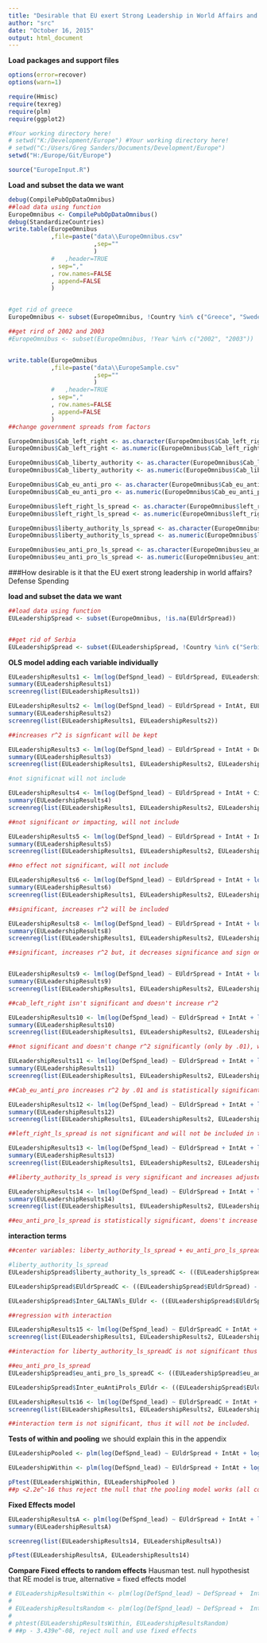 ```yaml
---
title: "Desirable that EU exert Strong Leadership in World Affairs and Defense Spending"
author: "src"
date: "October 16, 2015"
output: html_document
---
```


**Load packages and support files**
```r
options(error=recover)
options(warn=1)

require(Hmisc)
require(texreg)
require(plm)
require(ggplot2)

#Your working directory here!
# setwd("K:/Development/Europe") #Your working directory here!
# setwd("C:/Users/Greg Sanders/Documents/Development/Europe")
setwd("H:/Europe/Git/Europe")

source("EuropeInput.R")

```


**Load and subset the data we want**
```r
debug(CompilePubOpDataOmnibus)
##load data using function
EuropeOmnibus <- CompilePubOpDataOmnibus()
debug(StandardizeCountries)
write.table(EuropeOmnibus
            ,file=paste("data\\EuropeOmnibus.csv"
                        ,sep=""
                        )
            #   ,header=TRUE
            , sep=","
            , row.names=FALSE
            , append=FALSE
            )


#get rid of greece
EuropeOmnibus <- subset(EuropeOmnibus, !Country %in% c("Greece", "Sweden","Russia","United States"))

##get rird of 2002 and 2003
#EuropeOmnibus <- subset(EuropeOmnibus, !Year %in% c("2002", "2003"))


write.table(EuropeOmnibus
            ,file=paste("data\\EuropeSample.csv"
                        ,sep=""
                        )
            #   ,header=TRUE
            , sep=","
            , row.names=FALSE
            , append=FALSE
            )
##change government spreads from factors

EuropeOmnibus$Cab_left_right <- as.character(EuropeOmnibus$Cab_left_right)
EuropeOmnibus$Cab_left_right <- as.numeric(EuropeOmnibus$Cab_left_right)

EuropeOmnibus$Cab_liberty_authority <- as.character(EuropeOmnibus$Cab_liberty_authority)
EuropeOmnibus$Cab_liberty_authority <- as.numeric(EuropeOmnibus$Cab_liberty_authority)

EuropeOmnibus$Cab_eu_anti_pro <- as.character(EuropeOmnibus$Cab_eu_anti_pro)
EuropeOmnibus$Cab_eu_anti_pro <- as.numeric(EuropeOmnibus$Cab_eu_anti_pro)

EuropeOmnibus$left_right_ls_spread <- as.character(EuropeOmnibus$left_right_ls_spread)
EuropeOmnibus$left_right_ls_spread <- as.numeric(EuropeOmnibus$left_right_ls_spread)

EuropeOmnibus$liberty_authority_ls_spread <- as.character(EuropeOmnibus$liberty_authority_ls_spread)
EuropeOmnibus$liberty_authority_ls_spread <- as.numeric(EuropeOmnibus$liberty_authority_ls_spread)

EuropeOmnibus$eu_anti_pro_ls_spread <- as.character(EuropeOmnibus$eu_anti_pro_ls_spread)
EuropeOmnibus$eu_anti_pro_ls_spread <- as.numeric(EuropeOmnibus$eu_anti_pro_ls_spread)

```




###How desirable is it that the EU exert strong leadership in world affairs? Defense Spending

**load and subset the data we want**
```r

##load data using function
EULeadershipSpread <- subset(EuropeOmnibus, !is.na(EUldrSpread))


##get rid of Serbia
EULeadershipSpread <- subset(EULeadershipSpread, !Country %in% c("Serbia"))


```



**OLS model adding each variable individually**
```r
EULeadershipResults1 <- lm(log(DefSpnd_lead) ~ EUldrSpread, EULeadershipSpread) 
summary(EULeadershipResults1)
screenreg(list(EULeadershipResults1))

EULeadershipResults2 <- lm(log(DefSpnd_lead) ~ EUldrSpread + IntAt, EULeadershipSpread)
summary(EULeadershipResults2)
screenreg(list(EULeadershipResults1, EULeadershipResults2))

##increases r^2 is signficant will be kept

EULeadershipResults3 <- lm(log(DefSpnd_lead) ~ EUldrSpread + IntAt + DomAt, EULeadershipSpread)
summary(EULeadershipResults3)
screenreg(list(EULeadershipResults1, EULeadershipResults2, EULeadershipResults3))

#not significnat will not include

EULeadershipResults4 <- lm(log(DefSpnd_lead) ~ EUldrSpread + IntAt + CivilWar, EULeadershipSpread)
summary(EULeadershipResults4)
screenreg(list(EULeadershipResults1, EULeadershipResults2, EULeadershipResults4))

##not significant or impacting, will not include

EULeadershipResults5 <- lm(log(DefSpnd_lead) ~ EUldrSpread + IntAt + IntlCnf, EULeadershipSpread)
summary(EULeadershipResults5)
screenreg(list(EULeadershipResults1, EULeadershipResults2, EULeadershipResults5))

##no effect not significant, will not include 

EULeadershipResults6 <- lm(log(DefSpnd_lead) ~ EUldrSpread + IntAt + log(Population), EULeadershipSpread)
summary(EULeadershipResults6)
screenreg(list(EULeadershipResults1, EULeadershipResults2, EULeadershipResults6))

##significant, increases r^2 will be included

EULeadershipResults8 <- lm(log(DefSpnd_lead) ~ EUldrSpread + IntAt + log(Population) + log(GDPpCap), EULeadershipSpread)
summary(EULeadershipResults8)
screenreg(list(EULeadershipResults1, EULeadershipResults2, EULeadershipResults6, EULeadershipResults8))

##significant, increases r^2 but, it decreases significance and sign on EUldrSpread, should be discussed.....


EULeadershipResults9 <- lm(log(DefSpnd_lead) ~ EUldrSpread + IntAt + log(Population) + log(GDPpCap) + Cab_left_right, EULeadershipSpread)
summary(EULeadershipResults9)
screenreg(list(EULeadershipResults1, EULeadershipResults2, EULeadershipResults6, EULeadershipResults8, EULeadershipResults9))

##cab_left_right isn't significant and doesn't increase r^2

EULeadershipResults10 <- lm(log(DefSpnd_lead) ~ EUldrSpread + IntAt + log(Population) + log(GDPpCap) + Cab_liberty_authority, EULeadershipSpread)
summary(EULeadershipResults10)
screenreg(list(EULeadershipResults1, EULeadershipResults2, EULeadershipResults6, EULeadershipResults8, EULeadershipResults10))

##not significant and doesn't change r^2 significantly (only by .01), will not be included

EULeadershipResults11 <- lm(log(DefSpnd_lead) ~ EUldrSpread + IntAt + log(Population) + log(GDPpCap) + Cab_eu_anti_pro, EULeadershipSpread)
summary(EULeadershipResults11)
screenreg(list(EULeadershipResults1, EULeadershipResults2, EULeadershipResults6, EULeadershipResults8, EULeadershipResults11))

##Cab_eu_anti_pro increases r^2 by .01 and is statistically significant, will be included in the model. 

EULeadershipResults12 <- lm(log(DefSpnd_lead) ~ EUldrSpread + IntAt + log(Population) + log(GDPpCap) + Cab_eu_anti_pro + left_right_ls_spread, EULeadershipSpread)
summary(EULeadershipResults12)
screenreg(list(EULeadershipResults1, EULeadershipResults2, EULeadershipResults6, EULeadershipResults8, EULeadershipResults11, EULeadershipResults12))

##left_right_ls_spread is not significant and will not be included in the model. 

EULeadershipResults13 <- lm(log(DefSpnd_lead) ~ EUldrSpread + IntAt + log(Population) + log(GDPpCap) + Cab_eu_anti_pro + liberty_authority_ls_spread, EULeadershipSpread)
summary(EULeadershipResults13)
screenreg(list(EULeadershipResults1, EULeadershipResults2, EULeadershipResults6, EULeadershipResults8, EULeadershipResults11, EULeadershipResults13))

##liberty_authority_ls_spread is very significant and increases adjusted r^2 by .02. will be included in the model. 

EULeadershipResults14 <- lm(log(DefSpnd_lead) ~ EUldrSpread + IntAt + log(Population) + log(GDPpCap) + Cab_eu_anti_pro + liberty_authority_ls_spread + eu_anti_pro_ls_spread, EULeadershipSpread)
summary(EULeadershipResults14)
screenreg(list(EULeadershipResults1, EULeadershipResults2, EULeadershipResults6, EULeadershipResults8, EULeadershipResults11, EULeadershipResults13, EULeadershipResults14))

##eu_anti_pro_ls_spread is statistically significant, doens't increase r^2, but will be included in the model. 

```

**interaction terms**

``` r

##center variables: liberty_authority_ls_spread + eu_anti_pro_ls_spread

#liberty_authority_ls_spread
EULeadershipSpread$liberty_authority_ls_spreadC <- ((EULeadershipSpread$liberty_authority_ls_spread) - mean(EULeadershipSpread$liberty_authority_ls_spread))

EULeadershipSpread$EUldrSpreadC <- ((EULeadershipSpread$EUldrSpread) - mean(EULeadershipSpread$EUldrSpread))

EULeadershipSpread$Inter_GALTANls_EUldr <- ((EULeadershipSpread$EUldrSpreadC) * (EULeadershipSpread$liberty_authority_ls_spreadC))

##regression with interaction 

EULeadershipResults15 <- lm(log(DefSpnd_lead) ~ EUldrSpreadC + IntAt + log(Population) + log(GDPpCap) + Cab_eu_anti_pro + liberty_authority_ls_spreadC + eu_anti_pro_ls_spread + Inter_GALTANls_EUldr, EULeadershipSpread)
screenreg(list(EULeadershipResults1, EULeadershipResults2, EULeadershipResults6, EULeadershipResults8, EULeadershipResults11, EULeadershipResults13, EULeadershipResults14, EULeadershipResults15))

##interaction for liberty_authority_ls_spreadC is not significant thus will not be included. 

##eu_anti_pro_ls_spread
EULeadershipSpread$eu_anti_pro_ls_spreadC <- ((EULeadershipSpread$eu_anti_pro_ls_spread) - mean(EULeadershipSpread$eu_anti_pro_ls_spread))

EULeadershipSpread$Inter_euAntiProls_EUldr <- ((EULeadershipSpread$EUldrSpreadC) * (EULeadershipSpread$eu_anti_pro_ls_spreadC))

EULeadershipResults16 <- lm(log(DefSpnd_lead) ~ EUldrSpreadC + IntAt + log(Population) + log(GDPpCap) + Cab_eu_anti_pro + liberty_authority_ls_spread + eu_anti_pro_ls_spreadC + Inter_euAntiProls_EUldr, EULeadershipSpread)
screenreg(list(EULeadershipResults1, EULeadershipResults2, EULeadershipResults6, EULeadershipResults8, EULeadershipResults11, EULeadershipResults13, EULeadershipResults14, EULeadershipResults16))

##interaction term is not significant, thus it will not be included. 

```


**Tests of within and pooling** we should explain this in the appendix 

``` r

EULeadershipPooled <- plm(log(DefSpnd_lead) ~ EUldrSpread + IntAt + log(Population) + log(GDPpCap) + Cab_eu_anti_pro + liberty_authority_ls_spread + eu_anti_pro_ls_spread, data = EULeadershipSpread, model = "pooling")

EULeadershipWithin <- plm(log(DefSpnd_lead) ~ EUldrSpread + IntAt + log(Population) + log(GDPpCap) + Cab_eu_anti_pro + liberty_authority_ls_spread + eu_anti_pro_ls_spread, data =  EULeadershipSpread, model = "within")

pFtest(EULeadershipWithin, EULeadershipPooled )
##p <2.2e^-16 thus reject the null that the pooling model works (all coefficients for each country should be the same ever year)

```


**Fixed Effects model**
```r

EULeadershipResultsA <- plm(log(DefSpnd_lead) ~ EUldrSpread + IntAt + log(Population) + log(GDPpCap) + Cab_eu_anti_pro + liberty_authority_ls_spread + eu_anti_pro_ls_spread, EULeadershipSpread, index=c("Country", "Year"), model="within") 
summary(EULeadershipResultsA)

screenreg(list(EULeadershipResults14, EULeadershipResultsA))

pFtest(EULeadershipResultsA, EULeadershipResults14)

```


**Compare Fixed effects to random effects** Hausman test. null hypothesist that RE model is true, alternative = fixed effects model
``` r

# EULeadershipResultsWithin <- plm(log(DefSpnd_lead) ~ DefSpread +  IntAt + log(Population) + log(GDPpCap) + Cab_eu_anti_pro + liberty_authority_ls_spread + eu_anti_pro_ls_spread, data = EULeadershipSpread, index=c("Country", "Year"), model="within") 
# 
# EULeadershipResultsRandom <- plm(log(DefSpnd_lead) ~ DefSpread +  IntAt + log(Population) + log(GDPpCap) + Cab_eu_anti_pro + liberty_authority_ls_spread + eu_anti_pro_ls_spread, data = EULeadershipSpread, index=c("Country", "Year"), model="random")
# 
# phtest(EULeadershipResultsWithin, EULeadershipResultsRandom)
# ##p - 3.439e^-08, reject null and use fixed effects

```
